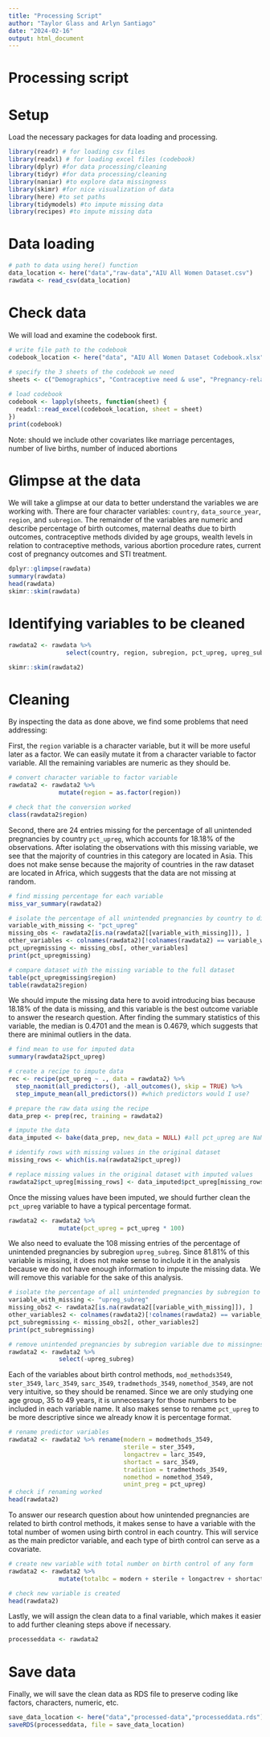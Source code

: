 ```yaml
---
title: "Processing Script"
author: "Taylor Glass and Arlyn Santiago"
date: "2024-02-16"
output: html_document
---
```



# Processing script

# Setup

Load the necessary packages for data loading and processing. 

```r
library(readr) # for loading csv files
library(readxl) # for loading excel files (codebook)
library(dplyr) #for data processing/cleaning
library(tidyr) #for data processing/cleaning
library(naniar) #to explore data missingness
library(skimr) #for nice visualization of data 
library(here) #to set paths
library(tidymodels) #to impute missing data
library(recipes) #to impute missing data
```


# Data loading

```r
# path to data using here() function
data_location <- here("data","raw-data","AIU All Women Dataset.csv")
rawdata <- read_csv(data_location)
```

# Check data

We will load and examine the codebook first. 

```r
# write file path to the codebook
codebook_location <- here("data", "AIU All Women Dataset Codebook.xlsx")
  
# specify the 3 sheets of the codebook we need 
sheets <- c("Demographics", "Contraceptive need & use", "Pregnancy-related & newborn")

# load codebook
codebook <- lapply(sheets, function(sheet) {
  readxl::read_excel(codebook_location, sheet = sheet)
})
print(codebook)
```
Note: should we include other covariates like marriage percentages, number of live births, number of induced abortions

# Glimpse at the data

We will take a glimpse at our data to better understand the variables we are working with. There are four character variables: `country`, `data_source_year`, `region`, and `subregion`. The remainder of the variables are numeric and describe percentage of birth outcomes, maternal deaths due to birth outcomes, contraceptive methods divided by age groups, wealth levels in relation to contraceptive methods, various abortion procedure rates, current cost of pregnancy outcomes and STI treatment.

```r
dplyr::glimpse(rawdata)
summary(rawdata)
head(rawdata)
skimr::skim(rawdata)
```
# Identifying variables to be cleaned 

```r
rawdata2 <- rawdata %>% 
                select(country, region, subregion, pct_upreg, upreg_subreg, modmethods_3549, ster_3549, larc_3549, sarc_3549, tradmethods_3549, nomethod_3549)

skimr::skim(rawdata2)
```

# Cleaning

By inspecting the data as done above, we find some problems that need addressing:

First, the `region` variable is a character variable, but it will be more useful later as a factor. We can easily mutate it from a character variable to factor variable. All the remaining variables are numeric as they should be. 
```r
# convert character variable to factor variable
rawdata2 <- rawdata2 %>% 
              mutate(region = as.factor(region))

# check that the conversion worked 
class(rawdata2$region)
```

Second, there are 24 entries missing for the percentage of all unintended pregnancies by country `pct_upreg`, which accounts for 18.18% of the observations. After isolating the observations with this missing variable, we see that the majority of countries in this category are located in Asia. This does not make sense because the majority of countries in the raw dataset are located in Africa, which suggests that the data are not missing at random. 
```r
# find missing percentage for each variable
miss_var_summary(rawdata2)

# isolate the percentage of all unintended pregnancies by country to discover trends in missingness 
variable_with_missing <- "pct_upreg"
missing_obs <- rawdata2[is.na(rawdata2[[variable_with_missing]]), ]
other_variables <- colnames(rawdata2)[!colnames(rawdata2) == variable_with_missing]
pct_upregmissing <- missing_obs[, other_variables]
print(pct_upregmissing)

# compare dataset with the missing variable to the full dataset
table(pct_upregmissing$region)
table(rawdata2$region)
```

We should impute the missing data here to avoid introducing bias because 18.18% of the data is missing, and this variable is the best outcome variable to answer the research question. After finding the summary statistics of this variable, the median is 0.4701 and the mean is 0.4679, which suggests that there are minimal outliers in the data.  
```r
# find mean to use for imputed data
summary(rawdata2$pct_upreg)

# create a recipe to impute data 
rec <- recipe(pct_upreg ~ ., data = rawdata2) %>%
  step_naomit(all_predictors(), -all_outcomes(), skip = TRUE) %>%
  step_impute_mean(all_predictors()) #which predictors would I use?

# prepare the raw data using the recipe
data_prep <- prep(rec, training = rawdata2)

# impute the data 
data_imputed <- bake(data_prep, new_data = NULL) #all pct_upreg are NaN values 

# identify rows with missing values in the original dataset
missing_rows <- which(is.na(rawdata2$pct_upreg))

# replace missing values in the original dataset with imputed values
rawdata2$pct_upreg[missing_rows] <- data_imputed$pct_upreg[missing_rows]

```
Once the missing values have been imputed, we should further clean the `pct_upreg` variable to have a typical percentage format. 
```r
rawdata2 <- rawdata2 %>% 
              mutate(pct_upreg = pct_upreg * 100)
```

We also need to evaluate the 108 missing entries of the percentage of unintended pregnancies by subregion `upreg_subreg`. Since 81.81% of this variable is missing, it does not make sense to include it in the analysis because we do not have enough information to impute the missing data. We will remove this variable for the sake of this analysis.
```r
# isolate the percentage of all unintended pregnancies by subregion to discover trends in missingness
variable_with_missing <- "upreg_subreg"
missing_obs2 <- rawdata2[is.na(rawdata2[[variable_with_missing]]), ]
other_variables2 <- colnames(rawdata2)[!colnames(rawdata2) == variable_with_missing]
pct_subregmissing <- missing_obs2[, other_variables2]
print(pct_subregmissing)

# remove unintended pregnancies by subregion variable due to missingness
rawdata2 <- rawdata2 %>% 
              select(-upreg_subreg)
```

Each of the variables about birth control methods, `mod_methods3549`, `ster_3549`, `larc_3549`, `sarc_3549`, `tradmethods_3549`, `nomethod_3549`, are not very intuitive, so they should be renamed. Since we are only studying one age group, 35 to 49 years, it is unnecessary for those numbers to be included in each variable name. It also makes sense to rename `pct_upreg` to be more descriptive since we already know it is percentage format. 
```r
# rename predictor variables
rawdata2 <- rawdata2 %>% rename(modern = modmethods_3549,
                                sterile = ster_3549, 
                                longactrev = larc_3549,
                                shortact = sarc_3549,
                                tradition = tradmethods_3549,
                                nomethod = nomethod_3549,
                                unint_preg = pct_upreg)
# check if renaming worked
head(rawdata2)
```
To answer our research question about how unintended pregnancies are related to birth control methods, it makes sense to have a variable with the total number of women using birth control in each country. This will service as the main predictor variable, and each type of birth control can serve as a covariate. 
```r
# create new variable with total number on birth control of any form
rawdata2 <- rawdata2 %>% 
              mutate(totalbc = modern + sterile + longactrev + shortact + tradition + nomethod)

# check new variable is created 
head(rawdata2)
```

Lastly, we will assign the clean data to a final variable, which makes it easier to add further cleaning steps above if necessary.

```r
processeddata <- rawdata2
```


# Save data 

Finally, we will save the clean data as RDS file to preserve coding like factors, characters, numeric, etc. 

```r
save_data_location <- here("data","processed-data","processeddata.rds")
saveRDS(processeddata, file = save_data_location)
```



